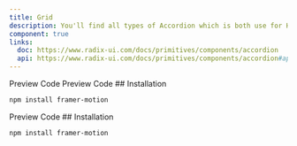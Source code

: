 ```yaml
---
title: Grid
description: You'll find all types of Accordion which is both use for HTML, REACTJS and NEXTJS
component: true
links:
  doc: https://www.radix-ui.com/docs/primitives/components/accordion
  api: https://www.radix-ui.com/docs/primitives/components/accordion#api-reference
---
```


<Tabs defaultValue="preview" className="w-full relative">
  <TabsList>
    <TabsTrigger value="preview">Preview</TabsTrigger>
    <TabsTrigger value="codesnippet">Code</TabsTrigger>
  </TabsList>
  <TabsContent value="preview">
    <ComponentPreview basicPadding={true} name="boxgrid" category="masonary" />
  </TabsContent>
  <TabsContent value="codesnippet">
    <CodeWrapper noExpand={true}>
      <CodePreview name="boxgrid" category="masonary" />
    </CodeWrapper>
  </TabsContent>
</Tabs>

<Tabs defaultValue="preview" className="w-full relative">
  <TabsList>
    <TabsTrigger value="preview">Preview</TabsTrigger>
    <TabsTrigger value="codesnippet">Code</TabsTrigger>
  </TabsList>
  <TabsContent value="preview">
    <ComponentPreview basicPadding={true} name="conditionGrid" category="masonary" />
  </TabsContent>
  <TabsContent value="codesnippet">
<CodeWrapper noExpand={true}>
   <CodePreview name="conditionGrid" category="masonary" />
## Installation

```bash
npm install framer-motion
```

</CodeWrapper>
  </TabsContent>
</Tabs>

<Tabs defaultValue="preview" className="w-full relative">
  <TabsList>
    <TabsTrigger value="preview">Preview</TabsTrigger>
    <TabsTrigger value="codesnippet">Code</TabsTrigger>
  </TabsList>
  <TabsContent value="preview">
    <ComponentPreview basicPadding={true} name="normalGrid" category="masonary" />
  </TabsContent>
  <TabsContent value="codesnippet">
    <CodeWrapper noExpand={true}>
      <CodePreview name="normalGrid" category="masonary" />
## Installation

```bash
npm install framer-motion
```

</CodeWrapper>
  </TabsContent>
</Tabs>
